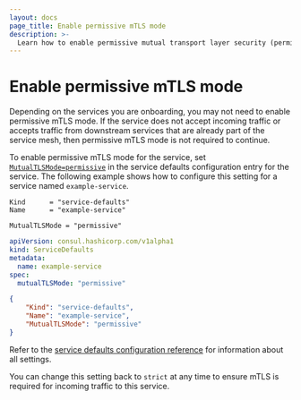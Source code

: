 ```yaml
---
layout: docs
page_title: Enable permissive mTLS mode
description: >-
  Learn how to enable permissive mutual transport layer security (permissive mTLS) so that you can safely add services to your service mesh when transparent proxy is enabled in Kubernetes deployments.
---
```


# Enable permissive mTLS mode

Depending on the services you are onboarding, you may not need to enable permissive mTLS mode. If the service does not accept incoming traffic or accepts traffic from downstream services that are already part of the service mesh, then permissive mTLS mode is not required to continue. 

To enable permissive mTLS mode for the service, set [`MutualTLSMode=permissive`](/consul/docs/reference/config-entry/service-defaults#mutualtlsmode) in the service defaults configuration entry for the service. The following example shows how to configure this setting for a service named `example-service`.

<CodeTabs heading="Enable permissive mTLS for applicable services">

```hcl
Kind      = "service-defaults"
Name      = "example-service"

MutualTLSMode = "permissive"
```

```yaml
apiVersion: consul.hashicorp.com/v1alpha1
kind: ServiceDefaults
metadata:
  name: example-service
spec:
  mutualTLSMode: "permissive"
```

```json
{
    "Kind": "service-defaults",
    "Name": "example-service",
    "MutualTLSMode": "permissive"
}
```

</CodeTabs>

Refer to the [service defaults configuration reference](/consul/docs/reference/config-entry/service-defaults) for information about all settings.

You can change this setting back to `strict` at any time to ensure mTLS is required for incoming traffic to this service.
